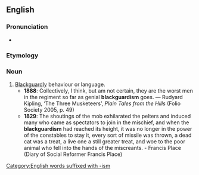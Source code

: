 ==English==

===Pronunciation===
* {{IPA|/ˈblæɡədɪzəm/|lang=en}}

===Etymology===
{{suffix|en|blackguard|ism}}

===Noun===
{{en-noun}}

# [[blackguardly|Blackguardly]] behaviour or language.
#* '''1888''': Collectively, I think, but am not certain, they are the worst men in the regiment so far as genial '''blackguardism''' goes. — Rudyard Kipling, ‘The Three Musketeers’, ''Plain Tales from the Hills'' (Folio Society 2005, p. 49)
#* '''1829''': The shoutings of the mob exhilarated the pelters and induced many who came as spectators to join in the mischief, and when the '''blackguardism''' had reached its height, it was no longer in the power of the constables to stay it, every sort of missile was thrown, a dead cat was a treat, a live one a still greater treat, and woe to the poor animal who fell into the hands of the miscreants. - Francis Place (Diary of Social Reformer Francis Place)

[[Category:English words suffixed with -ism]]